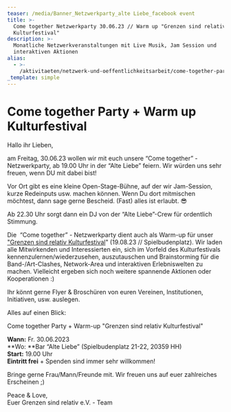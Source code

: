 ```yaml
---
teaser: /media/Banner_Netzwerkparty_alte Liebe_facebook event
title: >-
  Come together Netzwerkparty 30.06.23 // Warm up "Grenzen sind relativ
  Kulturfestival" 
description: >-
  Monatliche Netzwerkveranstaltungen mit Live Musik, Jam Session und
  interaktiven Aktionen
alias:
  - >-
    /aktivitaeten/netzwerk-und-oeffentlichkeitsarbeit/come-together-partys-grenzen-sind-relativ-e.v.friends
_template: simple
---
```


# **Come together Party + Warm up Kulturfestival**

Hallo ihr Lieben,

am Freitag, 30.06.23 wollen wir mit euch unsere “Come together” - Netzwerkparty, ab 19.00 Uhr in der “Alte Liebe” feiern. Wir würden uns sehr freuen, wenn DU mit dabei bist! 

Vor Ort gibt es eine kleine Open-Stage-Bühne, auf der wir Jam-Session, kurze Redeinputs usw. machen können. Wenn Du dort mitmischen möchtest, dann sage gerne Bescheid. (Fast) alles ist erlaubt. 😎 

Ab 22.30 Uhr sorgt dann ein DJ von der “Alte Liebe”-Crew für ordentlich Stimmung.

Die  “Come together” - Netzwerkparty dient auch als Warm-up für unser ["Grenzen sind relativ Kulturfestival](https://www.grenzensindrelativ.de/grenzen-sind-relativ-kulturfestival-2023)" (19.08.23 // Spielbudenplatz). Wir laden alle Mitwirkenden und Interessierten ein, sich im Vorfeld des Kulturfestivals kennenzulernen/wiederzusehen, auszutauschen und Brainstorming für die Band-/Art-Clashes, Network-Area und interaktiven Erlebniswelten zu machen. Vielleicht ergeben sich noch weitere spannende Aktionen oder Kooperationen :) 

Ihr könnt gerne Flyer & Broschüren von euren Vereinen, Institutionen, Initiativen, usw. auslegen.

Alles auf einen Blick: 

Come together Party + Warm-up "Grenzen sind relativ Kulturfestival"

**Wann:** Fr. 30.06.2023\
**Wo: **Bar “Alte Liebe” (Spielbudenplatz 21-22, 20359 HH)\
**Start:** 19.00 Uhr\
**Eintritt frei** + Spenden sind immer sehr willkommen!

Bringe gerne Frau/Mann/Freunde mit. Wir freuen uns auf euer zahlreiches Erscheinen ;) 

Peace & Love,\
Euer Grenzen sind relativ e.V. - Team
